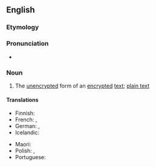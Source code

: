 ==English==

===Etymology===
{{compound|clear|text|lang=en}}

===Pronunciation===
* {{rhymes|ɛkst|lang=en}}

===Noun===
{{en-noun|~}}

# {{lb|en|cryptography}} The [[unencrypted]] form of an [[encrypted]] [[text]]; [[plain text]]

====Translations====
{{trans-top|unencrypted text}}
* Finnish: {{t+|fi|selkoteksti}}
* French: {{t+|fr|texte en clair}}, {{t|fr|texte lisible|m}}
* German: {{t+|de|Klartext|m}}, {{t|de|unverschlüsselter Text|m}}
* Icelandic: {{t|is|ódulritaður texti|m}}
{{trans-mid}}
* Maori: {{t|mi|kupu tōkau}}
* Polish: {{t|pl|tekst otwarty|m}}, {{t|pl|[[tekst]] [[jawny]]|m}}
* Portuguese: {{t|pt|texto puro|m}}
{{trans-bottom}}